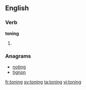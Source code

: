 
==English==

===Verb===
'''toning'''

# {{present participle of|tone}}

===Anagrams===
* [[noting#English|noting]]
* [[tignon#English|tignon]]

[[fr:toning]]
[[sv:toning]]
[[ta:toning]]
[[vi:toning]]